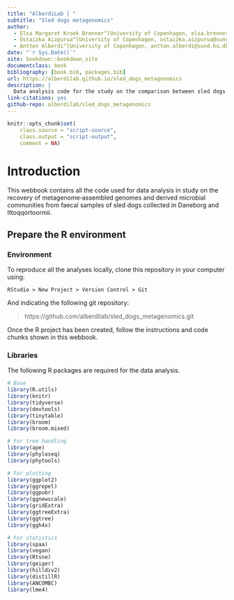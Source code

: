 ```yaml
---
title: "AlberdiLab | "
subtitle: "Sled dogs metagenomics"
author:
  - Elsa Margaret Krook Brenner^[University of Copenhagen, elsa.brenner@sund.ku.dk]
  - Ostaizka Aizpurua^[University of Copenhagen, ostaizka.aizpurua@sund.ku.dk]
  - Antton Alberdi^[University of Copenhagen, antton.alberdi@sund.ku.dk]
date: "`r Sys.Date()`"
site: bookdown::bookdown_site
documentclass: book
bibliography: [book.bib, packages.bib]
url: https://alberdilab.github.io/sled_dogs_metagenomics
description: |
  Data analysis code for the study on the comparison between sled dogs from Daneborg and Ittoqqortoormii.
link-citations: yes
github-repo: alberdilab/sled_dogs_metagenomics
---
```


```r
knitr::opts_chunk$set(
    class.source = "script-source",
    class.output = "script-output",
    comment = NA)
```

# Introduction

This webbook contains all the code used for data analysis in study on the recovery of metagenome‑assembled genomes and derived microbial communities from faecal samples of sled dogs collected in Daneborg and Ittoqqortoormii.

## Prepare the R environment

### Environment

To reproduce all the analyses locally, clone this repository in your computer using:

```
RStudio > New Project > Version Control > Git
```

And indicating the following git repository:

> https://github.com/alberdilab/sled_dogs_metagenomics.git

Once the R project has been created, follow the instructions and code chunks shown in this webbook.

### Libraries

The following R packages are required for the data analysis.

```r
# Base
library(R.utils)
library(knitr)
library(tidyverse)
library(devtools)
library(tinytable)
library(broom)
library(broom.mixed)

# For tree handling
library(ape)
library(phyloseq)
library(phytools)

# For plotting
library(ggplot2)
library(ggrepel)
library(ggpubr)
library(ggnewscale)
library(gridExtra)
library(ggtreeExtra)
library(ggtree)
library(ggh4x)

# For statistics
library(spaa)
library(vegan)
library(Rtsne)
library(geiger)
library(hilldiv2)
library(distillR)
library(ANCOMBC)
library(lme4)
```
